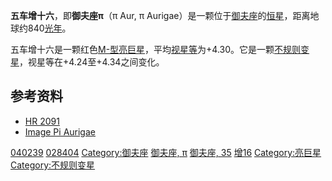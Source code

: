 {{Starbox begin |
   name=五车增十六（御夫座π）<br>π Aurigae }}
{{Starbox observe |
  epoch=J2000 |
  ra=05<sup>h</sup> 59<sup>m</sup> 56.0994<sup>s</sup> |
  dec= +45° 56′ 12.248″ |
  appmag_v=4.348 |
  constell= [[御夫座|御夫座]] | 
  星官=[[五车|五车]] ([[毕宿|毕宿]])}}
{{Starbox character |
 class=M3II |
 r-i = 1.48 |
 v-r =  |
 b-v = 1.83 |
 u-b = 1.48 |
  variable=[[不规则变星|不规则变星]] }}
{{Starbox astrometry |
  radial_v=0.8 |
  prop_mo_ra=-2.42 |
  prop_mo_dec=-7.32 |
  parallax=3.88 |
  p_error=0.85 |
  absmag_v=6.016 }}
{{Starbox detail|
  mass=5 |
  radius=261 |
  luminosity=6500 | 
  temperature=3500 |
  metal= |
  rotation= |
  age= }}
{{Starbox catalog |
  names=35 Aurigae, [[Harvard_Revised_catalogue|HR]] 2091, [[Henry_Draper_Catalogue|HD]] 40239, [[Bonner_Durchmusterung|BD]]+45°1217, [[Hipparcos_catalogue|HIP]] 28404, [[Smithsonian_Astrophysical_Observatory_catalogue|SAO]] 40756, [[Boss_General_Catalogue|GC]] 7554. }}
{{Starbox reference |
  Simbad=HD+40239
| ARICNS = }}
{{Starbox end}}
'''五车增十六'''，即'''御夫座π'''（π Aur, π Aurigae）是一颗位于[[御夫座|御夫座]]的[[恒星|恒星]]，距离地球约840[[光年|光年]]。

五车增十六是一颗红色[[恒星光谱|M-型]][[亮巨星|亮巨星]]，平均[[视星等|视星等]]为+4.30。它是一颗[[不规则变星|不规则变星]]，视星等在+4.24至+4.34之间变化。

==参考资料==
* [http://webviz.u-strasbg.fr/viz-bin/VizieR-S?HR%202091 HR 2091]{{Wayback|url=http://webviz.u-strasbg.fr/viz-bin/VizieR-S?HR%202091 |date=20201003014525 }}
* [http://aladin.u-strasbg.fr/AladinPreview?-c=05+59+56.0994%2B45+56+12.248&ident=V*+pi.+Aur&submit=Aladin+previewer Image Pi Aurigae]

{{Stars of Auriga}}
{{星官|五车|5|19}}
[[Category:HD和HDE天體|040239]]
[[Category:HIP天體|028404]]
[[Category:御夫座|Category:御夫座]]
[[Category:拜耳天體|御夫座, π]]
[[Category:佛氏天體|御夫座, 35]]
[[Category:五车_(星官)|增16]]
[[Category:亮巨星|Category:亮巨星]]
[[Category:不规则变星|Category:不规则变星]]